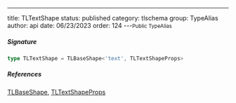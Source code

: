 ---
title: TLTextShape
status: published
category: tlschema
group: TypeAlias
author: api
date: 06/23/2023
order: 124
---<Small>Public TypeAlias</Small>




##### Signature


```ts
type TLTextShape = TLBaseShape<'text', TLTextShapeProps>
```

##### References

[TLBaseShape](/gen/tlschema/TLBaseShape-interface), [TLTextShapeProps](/gen/tlschema/TLTextShapeProps-type)

